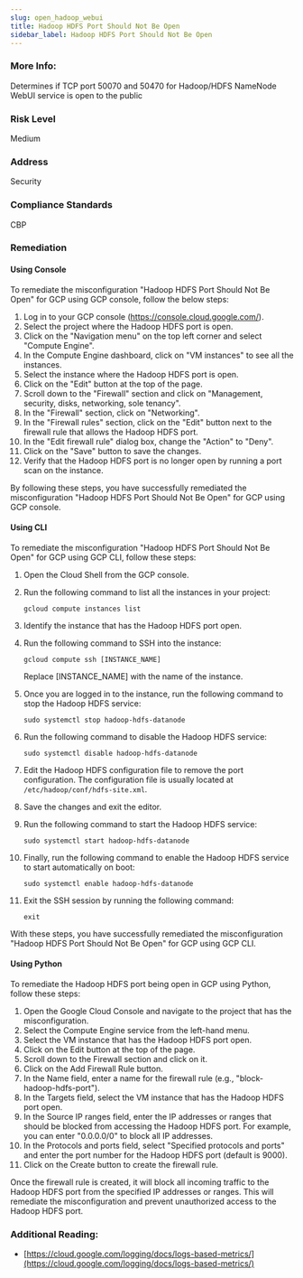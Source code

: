 ```yaml
---
slug: open_hadoop_webui
title: Hadoop HDFS Port Should Not Be Open
sidebar_label: Hadoop HDFS Port Should Not Be Open
---
```


### More Info:

Determines if TCP port 50070 and 50470 for Hadoop/HDFS NameNode WebUI service is open to the public

### Risk Level

Medium

### Address

Security

### Compliance Standards

CBP

### Remediation

#### Using Console

To remediate the misconfiguration "Hadoop HDFS Port Should Not Be Open" for GCP using GCP console, follow the below steps:

1. Log in to your GCP console (https://console.cloud.google.com/).
2. Select the project where the Hadoop HDFS port is open.
3. Click on the "Navigation menu" on the top left corner and select "Compute Engine".
4. In the Compute Engine dashboard, click on "VM instances" to see all the instances.
5. Select the instance where the Hadoop HDFS port is open.
6. Click on the "Edit" button at the top of the page.
7. Scroll down to the "Firewall" section and click on "Management, security, disks, networking, sole tenancy".
8. In the "Firewall" section, click on "Networking".
9. In the "Firewall rules" section, click on the "Edit" button next to the firewall rule that allows the Hadoop HDFS port.
10. In the "Edit firewall rule" dialog box, change the "Action" to "Deny".
11. Click on the "Save" button to save the changes.
12. Verify that the Hadoop HDFS port is no longer open by running a port scan on the instance.

By following these steps, you have successfully remediated the misconfiguration "Hadoop HDFS Port Should Not Be Open" for GCP using GCP console.

#### Using CLI

To remediate the misconfiguration "Hadoop HDFS Port Should Not Be Open" for GCP using GCP CLI, follow these steps:

1. Open the Cloud Shell from the GCP console.

2. Run the following command to list all the instances in your project:

   ```
   gcloud compute instances list
   ```

3. Identify the instance that has the Hadoop HDFS port open.

4. Run the following command to SSH into the instance:

   ```
   gcloud compute ssh [INSTANCE_NAME]
   ```

   Replace [INSTANCE_NAME] with the name of the instance.

5. Once you are logged in to the instance, run the following command to stop the Hadoop HDFS service:

   ```
   sudo systemctl stop hadoop-hdfs-datanode
   ```

6. Run the following command to disable the Hadoop HDFS service:

   ```
   sudo systemctl disable hadoop-hdfs-datanode
   ```

7. Edit the Hadoop HDFS configuration file to remove the port configuration. The configuration file is usually located at `/etc/hadoop/conf/hdfs-site.xml`.

8. Save the changes and exit the editor.

9. Run the following command to start the Hadoop HDFS service:

   ```
   sudo systemctl start hadoop-hdfs-datanode
   ```

10. Finally, run the following command to enable the Hadoop HDFS service to start automatically on boot:

    ```
    sudo systemctl enable hadoop-hdfs-datanode
    ```

11. Exit the SSH session by running the following command:

    ```
    exit
    ```

With these steps, you have successfully remediated the misconfiguration "Hadoop HDFS Port Should Not Be Open" for GCP using GCP CLI.

#### Using Python

To remediate the Hadoop HDFS port being open in GCP using Python, follow these steps:

1. Open the Google Cloud Console and navigate to the project that has the misconfiguration.
2. Select the Compute Engine service from the left-hand menu.
3. Select the VM instance that has the Hadoop HDFS port open.
4. Click on the Edit button at the top of the page.
5. Scroll down to the Firewall section and click on it.
6. Click on the Add Firewall Rule button.
7. In the Name field, enter a name for the firewall rule (e.g., "block-hadoop-hdfs-port").
8. In the Targets field, select the VM instance that has the Hadoop HDFS port open.
9. In the Source IP ranges field, enter the IP addresses or ranges that should be blocked from accessing the Hadoop HDFS port. For example, you can enter "0.0.0.0/0" to block all IP addresses.
10. In the Protocols and ports field, select "Specified protocols and ports" and enter the port number for the Hadoop HDFS port (default is 9000).
11. Click on the Create button to create the firewall rule.

Once the firewall rule is created, it will block all incoming traffic to the Hadoop HDFS port from the specified IP addresses or ranges. This will remediate the misconfiguration and prevent unauthorized access to the Hadoop HDFS port.


### Additional Reading:

- [https://cloud.google.com/logging/docs/logs-based-metrics/](https://cloud.google.com/logging/docs/logs-based-metrics/) 

